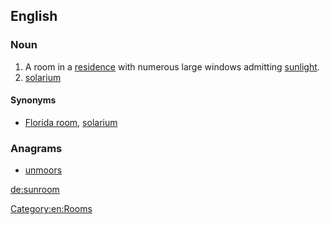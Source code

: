 ==English==

===Noun===
{{en-noun}}

# A room in a [[residence]] with numerous large windows admitting [[sunlight]].
# [[solarium]]

====Synonyms====
* [[Florida room]], [[solarium]]

===Anagrams===
* [[unmoors#English|unmoors]]

[[Category:en:Rooms]]

[[de:sunroom]]